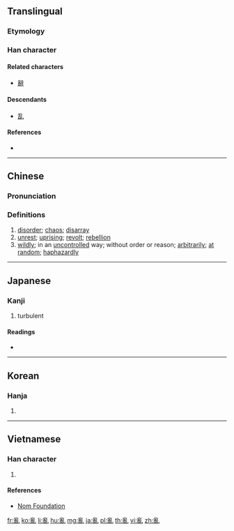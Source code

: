 {{also|乱}}<!-- may be replaced by zh-forms -->
==Translingual==

===Etymology===
{{Han compound||alt1=𤔔|乙|alt2=乚|ls=psc|c1=p|c2=s}}

===Han character===
{{Han char|rn=5|rad=乙|as=12|sn=13|canj=BBU|four=22210|ids=⿰𤔔乚}}

====Related characters====
* [[辭]]

====Descendants====
* [[乱]]

====References====
* {{Han ref|kx=0084.330|dkj=00214|dj=0173.080|hdz=10057.100|uh=4E82|ud=20098|bh=B6C3|bd=46787}}

----

==Chinese==
{{zh-forms|s=乱}}

===Pronunciation===
{{zh-pron
|m=luàn
|c=lyun6
|h=pfs=lon
|md=
|mn=loān
|mc=y
|oc=y
|ma=zh-luàn.ogg
|cat=n,v,a
}}

===Definitions===
{{zh-hanzi}}

# [[disorder]]; [[chaos]]; [[disarray]]
# [[unrest]]; [[uprising]]; [[revolt]]; [[rebellion]]
# [[wildly]]; in an [[uncontrolled]] way; without order or reason; [[arbitrarily]]; [[at random]]; [[haphazardly]]
#: {{zh-usex|亂說|to randomly say whatever is on one's mind}}
#: {{zh-usex|亂舞|to dance in an unorganized, uncoordinated way}}

----

==Japanese==

===Kanji===
{{ja-kanji|grade=|rs=乙12|style=ky|shin=乱}}

# turbulent

====Readings====
* {{ja-readings|on=[[らん]] (ran), [[ろん]] (ron)|kun=[[みだれる]] (midareru)}}

----

==Korean==

===Hanja===
{{ko-hanja|hangeul=란|rv=ran|mr=ran}}

# {{defn|lang=ko|sort=乙12}}

----

==Vietnamese==

===Han character===
{{vi-hantu|[[loạn]], [[loàn]]|rs=乙12}}

# {{defn|lang=vi|sort=乙12}}

====References====
* [http://nomfoundation.org/common/nom_details.php?codepoint=4e82 Nom Foundation]

[[fr:亂]]
[[ko:亂]]
[[li:亂]]
[[hu:亂]]
[[mg:亂]]
[[ja:亂]]
[[pl:亂]]
[[th:亂]]
[[vi:亂]]
[[zh:亂]]